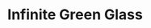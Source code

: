 ---
title: "Infinite Green Glass"
images:
  color: "MUfCHtba5zu7e97NYgezXwvQsBGrRSkMJAq9nL0uKtI4Ypg5"
  item: "MUfCHtba5zu7bX66SSjljRgEGSATuHmnN97tyboUYwpr13Ks"
type: "magic/infinite"
crate: "glass"
unmodifiable: true
winChance: 6
---
